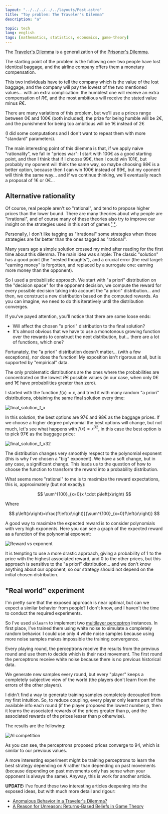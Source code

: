 ```yaml
---
layout: "../../../../../layouts/Post.astro"
title: "Toy problem: The Traveler's Dilemma"
description: "a"

topic: tech
lang: english
tags: [mathematics, statistics, economics, game-theory]
---
```


The [Traveler's Dilemma](https://en.wikipedia.org/wiki/Traveler's_dilemma) is a generalization of the
[Prisoner's Dilemma](https://en.wikipedia.org/wiki/Prisoner's_dilemma).

The starting point of the problem is the following one: two people have lost identical baggage, and the airline company
offers them a monetary compensation.

This two individuals have to tell the company which is the value of the lost baggage, and the company will pay the
lowest of the two mentioned values... with an extra complication: the humblest one will receive an extra compensation
of $R€$, and the most ambitious will receive the stated value minus $R €$.

There are many variations of this problem, but we'll use a prices range between $0€$ and $100€$ (both included), the
prize for being humble will be $2€$, and the punishment for being too ambitious will be $1€$ instead of $2€$

(I did some computations and I don't want to repeat them with more "standard" parameters).

The main interesting point of this dilemma is that, if we apply naive "rationality", we fall in "prices war": I start
with $100€$ as a good starting point, and then I think that if I choose $99€$, then I could win $101€$, but
probably my oponent will think the same way, so maybe choosing $98€$ is a better option, because then I can win
$100€$ instead of $99€$, but my oponent will think the same way... and if we continue thinking, we'll eventually
reach a proposal of $1€$ or $0€$...

## Alternative rationality

Of course, real people aren't so "rational", and tend to propose higher prices than the lower bound. There are many
theories about why people are "irrational", and of course many of these theories also try to improve our insight on the
strategies used in this sort of games
[¹](http://journals.plos.org/plosone/article/file?id=10.1371/journal.pone.0072427&type=printable)
[²](https://sci-hub.ac/10.1257/0002828054201431).

Personally, I don't like tagging as "irrational" some strategies when those strategies are far better than the ones
tagged as "rational".

Many years ago a simple solution crossed my mind after reading for the first time about this dilemma. The main idea was
simple: The classic "solution" has a good point (the "nested thoughts"), and a crucial error (the real target: "earning
money" is forgotten, and replaced by a surrogate one: earning more money than the opponent).

So I used a probabilistic approach. We start with "a priori" distribution on the "decision space" for the opponent
decision, we compute the reward for every possible decision taking into account the "a priori" distribution... and then,
we construct a new distribution based on the computed rewards. As you can imagine, we need to do this iteratively until
the distribution converges.

If you've payed attention, you'll notice that there are some loose ends:

  * Will affect the chosen "a priori" distribution to the final solution?
  * It's almost obvious that we have to use a monotonous growing function over the rewards to construct the next
    distribution, but... there are a lot of functions, which one?

Fortunately, the "a priori" distribution doesn't matter... (with a few exceptions), nor does the function! My exposition
isn't rigorous at all, but is supported by "empirical" data.

The only problematic distributions are the ones where the probabilities are concentrated on the lowest $R€$ possible
values (in our case, when only $0€$ and $1€$ have probabilities greater than zero).

I started with the function $f(x)=x$, and tried it with many random "a priori" distributions, obtaining the same final
solution every time:

![final_solution_f_x](/images/blog/20170105_x_dist.png)

In this solution, the best options are $97€$ and $98€$ as the baggage prices. If we choose a higher degree
polynomial the best options will change, but not much, let's see what happens with $f(x)=x^{32}$, in this case the
best option is to pick $97€$ as the baggage price:

![final_solution_f_x32](/images/blog/20170105_x32_dist.png)

The distribution changes very smoothly respect to the polynomial exponent (this is why I've chosen a "big" exponent). We
have a soft change, but in any case, a significant change. This leads us to the question of how to choose the function
to transform the reward into a probability distribution.

What seems more "rational" to me is to maximize the reward expectations, this is, approximately (but not exactly):

$$
\sum^{100}_{x=0}x \cdot p\left(x\right)
$$

Where

$$
p\left(x\right)=\frac{f\left(x\right)}{\sum^{100}_{x=0}f\left(x\right)}
$$

A good way to maximize the expected reward is to consider polynomials with very high exponents. Here you can see a graph
of the expected reward as a function of the polynomial exponent:

![Reward vs exponent](/images/blog/20170105_reward_vs_exp.png)

It is tempting to use a more drastic approach, giving a probability of 1 to the price with the highest associated
reward, and 0 to the other prices, but this approach is sensitive to the "a priori" distribution... and we don't know
anything about our opponent, so our strategy should not depend on the initial chosen distribution.

## "Real world" experiment

I'm pretty sure that the exposed approach is near optimal, but can we expect a similar behavior from people? I don't
know, and I haven't the time to conduct the required experiments.

So I've used `sklearn` to implement two [multilayer perceptron](https://en.wikipedia.org/wiki/Multilayer_perceptron)
instances. In first place, I've trained them using white noise to simulate a completely random behavior. I could use
only 4 white noise samples because using more noise samples makes impossible the training convergence.

Every playing round, the perceptrons receive the results from the previous round and use them to decide which is their
next movement. The first round the perceptrons receive white noise because there is no previous historical data.

We generate new samples every round, but every "player" keeps a completely subjective view of the world (the players
don't learn from the errors of the other players).

I didn't find a way to generate training samples completely decoupled from my first intuition. So, to reduce coupling,
every player only learns part of the available info each round (if the player proposed the lowest number p, then it
learns the associated rewards of the prices greater than p, and the associated rewards of the prices lesser than p
otherwise).

The results are the following:

![AI competition](/images/blog/20170105_ai_competition.png)

As you can see, the perceptrons proposed prices converge to $94$, which is similar to our previous values.

A more interesting experiment might be training perceptrons to learn the best strategy depending on $R$ rather than
depending on past movements (because depending on past movements only has sense when your opponent is always the same).
Anyway, this is work for another article.

**UPDATE:** I've found these two interesting articles deepening into the exposed ideas, but with much more detail and
rigour:

  * [Anomalous Behavior in a Traveler's Dilemma?](https://web.archive.org/web/20170922023345/http://www.people.virginia.edu/~cah2k/tdweb.pdf)
  * [A Reason for Unreason: Returns-Based Beliefs in Game Theory](https://www.econ.cam.ac.uk/research-files/repec/cam/pdf/cwpe1058.pdf)
